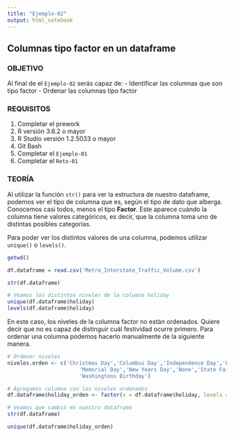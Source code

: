 ```yaml
---
title: "Ejemplo-02"
output: html_notebook
---
```

## Columnas tipo factor en un dataframe

### OBJETIVO

Al final de el `Ejemplo-02` serás capaz de:
- Identificar las columnas que son tipo factor
- Ordenar las columnas tipo factor

### REQUISITOS

1. Completar el prework
2. R versión 3.6.2 o mayor
3. R Studio versión 1.2.5033 o mayor 
4. Git Bash
5. Completar el `Ejemplo-01`
6. Completar el `Reto-01`  

### TEORÍA

Al utilizar la función `str()` para ver la estructura de nuestro dataframe, podemos ver el tipo de columna que es, según el tipo de dato que alberga. Conocemos casi todos, menos el tipo **Factor**. Este aparece cuándo la columna tiene valores categóricos, es decir, que la columna toma uno de distintas posibles categorías. 

Para poder ver los distintos valores de una columna, podemos utilizar `unique()` o `levels()`. 

```r
getwd()

df.dataframe = read.csv('Metro_Interstate_Traffic_Volume.csv')

str(df.dataframe)

# Veamos los distintos niveles de la columna holiday
unique(df.dataframe$holiday)
levels(df.dataframe$holiday)
```

En este caso, los niveles de la columna factor no están ordenados. Quiere decir que no es capaz de distinguir cuál festividad ocurre primero. Para ordenar una columna podemos hacerlo manualmente de la siguiente manera.

```r
# Ordenar niveles
niveles.orden <- c('Christmas Day','Columbus Day','Independence Day','Labor Day','Martin Luther King Jr Day',
                       'Memorial Day','New Years Day','None','State Fair', 'Thanksgiving Day', 'Veterans Day',
                       'Washingtons Birthday')

# Agregamos columna con los niveles ordenados
df.dataframe$holiday_orden <- factor(x = df.dataframe$holiday, levels = niveles.orden, ordered = TRUE)

# Veamos que cambió en nuestro dataframe
str(df.dataframe)

unique(df.dataframe$holiday_orden)
```